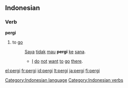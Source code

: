 ==Indonesian==

===Verb===
'''pergi'''

# to [[go]]
#: [[saya|Saya]] [[tidak]] [[mau]] '''pergi''' [[ke]] [[sana]].
#:* [[I]] [[do]] [[not]] [[want]] [[to]] [[go]] [[there]].

[[Category:Indonesian language]]
[[Category:Indonesian verbs]]

[[el:pergi]]
[[fr:pergi]]
[[id:pergi]]
[[lt:pergi]]
[[ja:pergi]]
[[fi:pergi]]